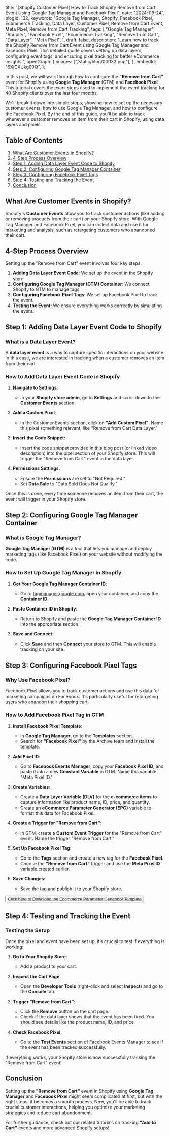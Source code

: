   title:
    "[Shopify Customer Pixel] How to Track Shopify Remove from Cart Event Using Google Tag Manager and Facebook Pixel",
  date: "2024-09-24",
  blogId: 132,
  keywords:
    "Google Tag Manager, Shopify, Facebook Pixel, Ecommerce Tracking, Data Layer, Customer Pixel, Remove from Cart Event, Meta Pixel, Remove from Cart Tracking",
  tags: [
    "Google Tag Manager",
    "Shopify",
    "Facebook Pixel",
    "Ecommerce Tracking",
    "Remove from Cart",
    "Data Layer",
    "Meta Pixel",
  ],
  draft: false,
  description:
    "Learn how to track the Shopify Remove from Cart Event using Google Tag Manager and Facebook Pixel. This detailed guide covers setting up data layers, configuring event tags, and ensuring pixel tracking for better eCommerce insights.",
  openGraph: {
    images: ["/static/blog/00032.png"],
  },
  embedId: "6XjCXUkg09Q",
};

<BlogHeader metadata={metadata} />

In this post, we will walk through how to configure the **"Remove from Cart"** event for Shopify using **Google Tag Manager** (GTM) and **Facebook Pixel**. This tutorial covers the exact steps used to implement the event tracking for 40 Shopify clients over the last four months.

We'll break it down into simple steps, showing how to set up the necessary customer events, how to use Google Tag Manager, and how to configure the Facebook Pixel. By the end of this guide, you’ll be able to track whenever a customer removes an item from their cart in Shopify, using data layers and pixels.

## Table of Contents

1. [What Are Customer Events in Shopify?](#what-are-customer-events-in-shopify)
2. [4-Step Process Overview](#4-step-process-overview)
3. [Step 1: Adding Data Layer Event Code to Shopify](#step-1-adding-data-layer-event-code-to-shopify)
4. [Step 2: Configuring Google Tag Manager Container](#step-2-configuring-google-tag-manager-container)
5. [Step 3: Configuring Facebook Pixel Tags](#step-3-configuring-facebook-pixel-tags)
6. [Step 4: Testing and Tracking the Event](#step-4-testing-and-tracking-the-event)
7. [Conclusion](#conclusion)

## What Are Customer Events in Shopify?

Shopify's **Customer Events** allow you to track customer actions (like adding or removing products from their cart) on your Shopify store. With Google Tag Manager and Facebook Pixel, you can collect data and use it for marketing and analysis, such as retargeting customers who abandoned their cart.

## 4-Step Process Overview

Setting up the "Remove from Cart" event involves four key steps:

1. **Adding Data Layer Event Code**: We set up the event in the Shopify store.
2. **Configuring Google Tag Manager (GTM) Container**: We connect Shopify to GTM to manage tags.
3. **Configuring Facebook Pixel Tags**: We set up Facebook Pixel to track the event.
4. **Testing the Event**: We ensure everything works correctly by simulating the event.

## Step 1: Adding Data Layer Event Code to Shopify

### What is a Data Layer Event?

A **data layer event** is a way to capture specific interactions on your website. In this case, we are interested in tracking when a customer removes an item from their cart.

### How to Add Data Layer Event Code in Shopify

1. **Navigate to Settings**:

   - In your **Shopify store admin**, go to **Settings** and scroll down to the **Customer Events** section.

2. **Add a Custom Pixel**:

   - In the Customer Events section, click on **"Add Custom Pixel"**. Name this pixel something relevant, like "Remove from Cart Data Layer."

3. **Insert the Code Snippet**:
   - Insert the code snippet provided in this blog post (or linked video description) into the pixel section of your Shopify store. This will trigger the "Remove from Cart" event in the data layer.
4. **Permissions Settings**:
   - Ensure the **Permissions** are set to "Not Required."
   - Set **Data Sale** to "Data Sold Does Not Qualify."

<DataLayerCodeBlock fileName="remove_from_cart.js" />

Once this is done, every time someone removes an item from their cart, the event will trigger in your Shopify store.

## Step 2: Configuring Google Tag Manager Container

### What is Google Tag Manager?

**Google Tag Manager (GTM)** is a tool that lets you manage and deploy marketing tags (like Facebook Pixel) on your website without modifying the code.

### How to Set Up Google Tag Manager in Shopify

1. **Get Your Google Tag Manager Container ID**:

   - Go to [tagmanager.google.com](https://tagmanager.google.com), open your container, and copy the **Container ID**.

2. **Paste Container ID in Shopify**:

   - Return to Shopify and paste the **Google Tag Manager Container ID** into the appropriate section.

3. **Save and Connect**:
   - Click **Save** and then **Connect** your store to GTM. This will enable tracking on your site.

## Step 3: Configuring Facebook Pixel Tags

### Why Use Facebook Pixel?

Facebook Pixel allows you to track customer actions and use this data for marketing campaigns on Facebook. It's particularly useful for retargeting users who abandon their shopping cart.

### How to Add Facebook Pixel Tag in GTM

1. **Install Facebook Pixel Template**:

   - In **Google Tag Manager**, go to the **Templates** section.
   - Search for **"Facebook Pixel"** by the Archive team and install the template.

2. **Add Pixel ID**:

   - Go to **Facebook Events Manager**, copy your **Facebook Pixel ID**, and paste it into a new **Constant Variable** in GTM. Name this variable "Meta Pixel ID."

3. **Create Variables**:

   - Create a **Data Layer Variable (DLV)** for the **e-commerce items** to capture information like product name, ID, price, and quantity.
   - Create an **eCommerce Parameter Generator (EPG)** variable to format this data for Facebook Pixel.

4. **Create a Trigger for "Remove from Cart"**:

   - In GTM, create a **Custom Event Trigger** for the "Remove from Cart" event. Name the trigger "Remove from Cart."

5. **Set Up Facebook Pixel Tag**:

   - Go to the **Tags** section and create a new tag for the **Facebook Pixel**.
   - Choose the **"Remove from Cart"** trigger and use the **Meta Pixel ID** variable created earlier.

6. **Save Changes**:
   - Save the tag and publish it to your Shopify store.

<Button className="p-6">
  <a href="/static/templates/Ecommerce-Parameter-Generator.tpl" download>
    Click here to Download the Ecommerce Parameter Generator Template
  </a>
</Button>

## Step 4: Testing and Tracking the Event

### Testing the Setup

Once the pixel and event have been set up, it’s crucial to test if everything is working:

1. **Go to Your Shopify Store**:

   - Add a product to your cart.

2. **Inspect the Cart Page**:
   - Open the **Developer Tools** (right-click and select **Inspect**) and go to the **Console** tab.
3. **Trigger "Remove from Cart"**:

   - Click the **Remove** button on the cart page.
   - Check if the data layer shows that the event has been fired. You should see details like the product name, ID, and price.

4. **Check Facebook Pixel**:
   - Go to the **Test Events** section of Facebook Events Manager to see if the event has been tracked successfully.

If everything works, your Shopify store is now successfully tracking the "Remove from Cart" event!

## Conclusion

Setting up the **"Remove from Cart"** event in Shopify using **Google Tag Manager** and **Facebook Pixel** might seem complicated at first, but with the right steps, it becomes a smooth process. Now, you'll be able to track crucial customer interactions, helping you optimize your marketing strategies and reduce cart abandonment.

For further guidance, check out our related tutorials on tracking **"Add to Cart"** events and more advanced Shopify setups!
